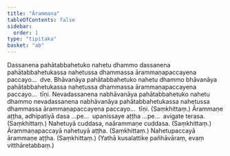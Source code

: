 ```yaml
---
title: "Ārammaṇa"
tableOfContents: false
sidebar:
  order: 1
type: "tipitaka"
basket: "ab"
---
```



<DynamicBreadcrumb />

<Division number="130">

<Paragraph number="454">
Dassanena pahātabbahetuko nahetu dhammo dassanena pahātabbahetukassa nahetussa dhammassa ārammaṇapaccayena paccayo…  dve.
</Paragraph>

<Paragraph number="455">
Bhāvanāya pahātabbahetuko nahetu dhammo bhāvanāya pahātabbahetukassa nahetussa dhammassa ārammaṇapaccayena paccayo…  tīṇi.
</Paragraph>

<Paragraph number="456">
Nevadassanena nabhāvanāya pahātabbahetuko nahetu dhammo nevadassanena nabhāvanāya pahātabbahetukassa nahetussa dhammassa ārammaṇapaccayena paccayo…  tīṇi. (Saṃkhittaṃ.)
</Paragraph>

</Division>
<Division number="131">

<Paragraph number="457">
Ārammaṇe aṭṭha, adhipatiyā dasa …pe…  upanissaye aṭṭha …pe…  avigate terasa. (Saṃkhittaṃ.)
</Paragraph>

<Paragraph number="458">
Nahetuyā cuddasa, naārammaṇe cuddasa. (Saṃkhittaṃ.)
</Paragraph>

<Paragraph number="459">
Ārammaṇapaccayā nahetuyā aṭṭha. (Saṃkhittaṃ.)
</Paragraph>

<Paragraph number="460">
Nahetupaccayā ārammaṇe aṭṭha. (Saṃkhittaṃ.)
</Paragraph>

<Paragraph number="461">
(Yathā kusalattike pañhāvāraṃ, evaṃ vitthāretabbaṃ.)
</Paragraph>
</Division>